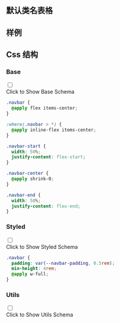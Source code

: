 

## 默认类名表格
  
<CssTable name="navbar" />
  
## 样例
  
<Demo></Demo>
  
## Css 结构


### Base

<div className="collapse">
<input type="checkbox" /> 
<div class="collapse-title px-0">
<span class="btn">Click to Show Base Schema</span>
</div>
<div class="collapse-content"> 

```css
.navbar {
  @apply flex items-center;
}

:where(.navbar > *) {
  @apply inline-flex items-center;
}

.navbar-start {
  width: 50%;
  justify-content: flex-start;
}

.navbar-center {
  @apply shrink-0;
}

.navbar-end {
  width: 50%;
  justify-content: flex-end;
}

```

</div>
</div>



### Styled

<div className="collapse">
<input type="checkbox" /> 
<div class="collapse-title px-0">
<span class="btn">Click to Show Styled Schema</span>
</div>
<div class="collapse-content"> 

```css
.navbar {
  padding: var(--navbar-padding, 0.5rem);
  min-height: 4rem;
  @apply w-full;
}

```

</div>
</div>



### Utils

<div className="collapse">
<input type="checkbox" /> 
<div class="collapse-title px-0">
<span class="btn">Click to Show Utils Schema</span>
</div>
<div class="collapse-content"> 

```css

```

</div>
</div>



